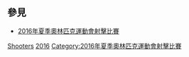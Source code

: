 {{commonscat|2016 Summer Olympics shooters}}
{{categoryTOC}}

== 參見 ==
* [[2016年夏季奧林匹克運動會射擊比賽|2016年夏季奧林匹克運動會射擊比賽]]

[[Category:2016年夏季奧林匹克運動會運動員|Shooters]]
[[Category:各年夏季奧林匹克運動會射擊運動員|2016]]
[[Category:2016年夏季奧林匹克運動會射擊比賽|Category:2016年夏季奧林匹克運動會射擊比賽]]